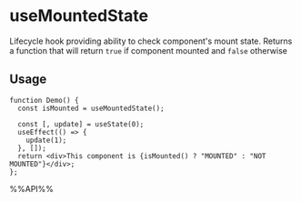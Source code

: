 # useMountedState

Lifecycle hook providing ability to check component's mount state.
Returns a function that will return `true` if component mounted and `false` otherwise


## Usage

```tsx live
function Demo() {
  const isMounted = useMountedState();

  const [, update] = useState(0);
  useEffect(() => {
    update(1);
  }, []);
  return <div>This component is {isMounted() ? "MOUNTED" : "NOT MOUNTED"}</div>;
};

```

%%API%%
